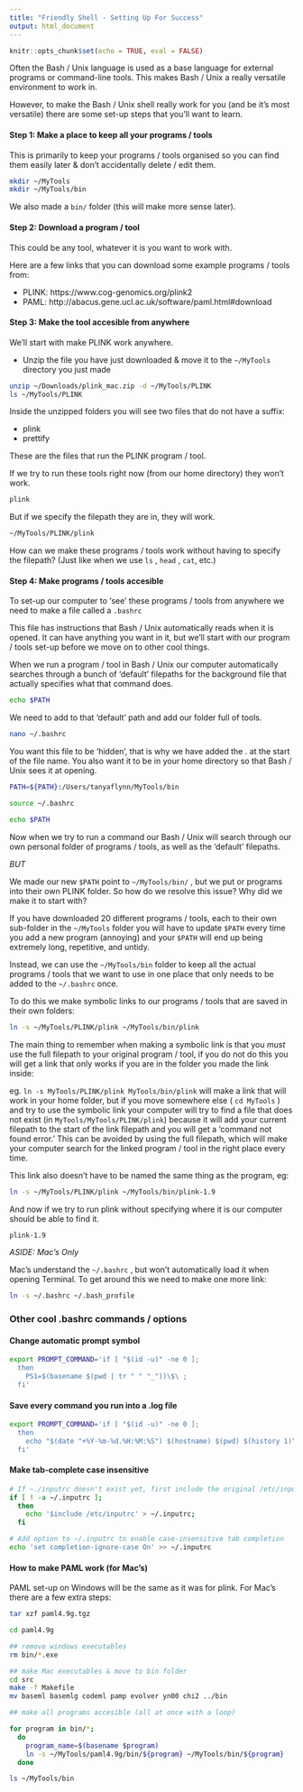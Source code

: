 ```yaml
---
title: "Friendly Shell - Setting Up For Success"
output: html_document
---
```


```r
knitr::opts_chunk$set(echo = TRUE, eval = FALSE)
```

Often the Bash / Unix language is used as a base language for external programs or command-line tools. This makes Bash / Unix a really versatile environment to work in.

However, to make the Bash / Unix shell really work for you (and be it's most versatile) there are some set-up steps that you'll want to learn.


#### Step 1: Make a place to keep all your programs / tools

This is primarily to keep your programs / tools organised so you can find them easily later & don't accidentally delete / edit them.

```bash

mkdir ~/MyTools
mkdir ~/MyTools/bin

```

We also made a `bin/` folder (this will make more sense later).


#### Step 2: Download a program / tool

This could be any tool, whatever it is you want to work with.

Here are a few links that you can download some example programs / tools from:

  + PLINK: https://www.cog-genomics.org/plink2
  + PAML: http://abacus.gene.ucl.ac.uk/software/paml.html#download


#### Step 3: Make the tool accesible from anywhere

We'll start with make PLINK work anywhere.

  + Unzip the file you have just downloaded & move it to the `~/MyTools` directory you just made
  
```bash

unzip ~/Downloads/plink_mac.zip -d ~/MyTools/PLINK
ls ~/MyTools/PLINK

```

Inside the unzipped folders you will see two files that do not have a suffix:

  + plink
  + prettify
  
These are the files that run the PLINK program / tool.

If we try to run these tools right now (from our home directory) they won't work.

```bash

plink

```

But if we specify the filepath they are in, they will work.

```bash

~/MyTools/PLINK/plink

```

How can we make these programs / tools work without having to specify the filepath? (Just like when we use `ls` , `head` , `cat`, etc.)


#### Step 4: Make programs / tools accesible

To set-up our computer to 'see' these programs / tools from anywhere we need to make a file called a `.bashrc`

This file has instructions that Bash / Unix automatically reads when it is opened. It can have anything you want in it, but we'll start with our program / tools set-up before we move on to other cool things.

When we run a program / tool in Bash / Unix our computer automatically searches through a bunch of 'default' filepaths for the background file that actually specifies what that command does.

```bash

echo $PATH

```

We need to add to that 'default' path and add our folder full of tools.

```bash

nano ~/.bashrc

```

You want this file to be 'hidden', that is why we have added the . at the start of the file name. You also want it to be in your home directory so that Bash / Unix sees it at opening.

```bash

PATH=${PATH}:/Users/tanyaflynn/MyTools/bin

```

```bash

source ~/.bashrc

echo $PATH

```

Now when we try to run a command our Bash / Unix will search through our own personal folder of programs / tools, as well as the 'default' filepaths.

*BUT*

We made our new `$PATH` point to `~/MyTools/bin/` , but we put or programs into their own PLINK folder. So how do we resolve this issue? Why did we make it to start with?

If you have downloaded 20 different programs / tools, each to their own sub-folder in the `~/MyTools` folder you will have to update `$PATH` every time you add a new program (annoying) and your `$PATH` will end up being extremely long, repetitive, and untidy.

Instead, we can use the `~/MyTools/bin` folder to keep all the actual programs / tools that we want to use in one place that only needs to be added to the `~/.bashrc` once.

To do this we make symbolic links to our programs / tools that are saved in their own folders:


```bash

ln -s ~/MyTools/PLINK/plink ~/MyTools/bin/plink

```

The main thing to remember when making a symbolic link is that you *must* use the full filepath to your original program / tool, if you do not do this you will get a link that only works if you are in the folder you made the link inside:

eg. `ln -s MyTools/PLINK/plink MyTools/bin/plink` will make a link that will work in your home folder, but if you move somewhere else ( `cd MyTools` ) and try to use the symbolic link your computer will try to find a file that does not exist
(in `MyTools/MyTools/PLINK/plink`) because it will add your current filepath to the start of the link filepath and you will get a 'command not found error.' This can be avoided by using the full filepath, which will make your computer search for the linked program / tool in the right place every time.

This link also doesn't have to be named the same thing as the program, eg:

```bash

ln -s ~/MyTools/PLINK/plink ~/MyTools/bin/plink-1.9

```

And now if we try to run plink without specifying where it is our computer should be able to find it.

```bash

plink-1.9

```


*ASIDE: Mac's Only*

Mac's understand the `~/.bashrc` , but won't automatically load it when opening Terminal. To get around this we need to make one more link:

```bash

ln -s ~/.bashrc ~/.bash_profile

```


### Other cool .bashrc commands / options


#### Change automatic prompt symbol

```bash

export PROMPT_COMMAND='if [ "$(id -u)" -ne 0 ];
  then
    PS1=$(basename $(pwd | tr " " "_"))\$\ ;
  fi'

```


#### Save every command you run into a .log file

```bash

export PROMPT_COMMAND='if [ "$(id -u)" -ne 0 ];
  then
    echo "$(date "+%Y-%m-%d.%H:%M:%S") $(hostname) $(pwd) $(history 1)" >> ~/Dropbox/.logs/bash-history-$(date "+%Y-%m-%d").log;
  fi'

```


#### Make tab-complete case insensitive

```bash
# If ~./inputrc doesn't exist yet, first include the original /etc/inputrc so we don't override it
if [ ! -a ~/.inputrc ];
  then
    echo '$include /etc/inputrc' > ~/.inputrc;
  fi

# Add option to ~/.inputrc to enable case-insensitive tab completion
echo 'set completion-ignore-case On' >> ~/.inputrc
```


#### How to make PAML work (for Mac's)

PAML set-up on Windows will be the same as it was for plink. For Mac's there are a few extra steps:

```bash

tar xzf paml4.9g.tgz

cd paml4.9g

## remove windows executables
rm bin/*.exe

## make Mac executables & move to bin folder
cd src
make -f Makefile
mv baseml basemlg codeml pamp evolver yn00 chi2 ../bin

## make all programs accesible (all at once with a loop)

for program in bin/*;
  do
    program_name=$(basename $program)
    ln -s ~/MyTools/paml4.9g/bin/${program} ~/MyTools/bin/${program}
  done

ls ~/MyTools/bin

```
